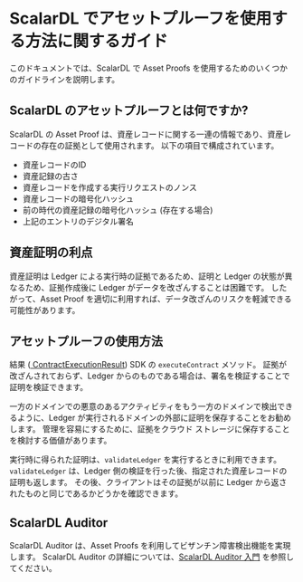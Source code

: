 # ScalarDL でアセットプルーフを使用する方法に関するガイド

このドキュメントでは、ScalarDL で Asset Proofs を使用するためのいくつかのガイドラインを説明します。

## ScalarDL のアセットプルーフとは何ですか?

ScalarDL の Asset Proof は、資産レコードに関する一連の情報であり、資産レコードの存在の証拠として使用されます。 以下の項目で構成されています。

- 資産レコードのID
- 資産記録の古さ
- 資産レコードを作成する実行リクエストのノンス
- 資産レコードの暗号化ハッシュ
- 前の時代の資産記録の暗号化ハッシュ (存在する場合)
- 上記のエントリのデジタル署名

## 資産証明の利点

資産証明は Ledger による実行時の証拠であるため、証明と Ledger の状態が異なるため、証拠作成後に Ledger がデータを改ざんすることは困難です。
したがって、Asset Proof を適切に利用すれば、データ改ざんのリスクを軽減できる可能性があります。

## アセットプルーフの使用方法

結果 ([ ContractExecutionResult](https://scalar-labs.github.io/scalardl/javadoc/latest/common/com/scalar/dl/ledger/model/ContractExecutionResult.html)) SDK の `executeContract` メソッド。 証拠が改ざんされておらず、Ledger からのものである場合は、署名を検証することで証明を検証できます。

一方のドメインでの悪意のあるアクティビティをもう一方のドメインで検出できるように、Ledger が実行されるドメインの外部に証明を保存することをお勧めします。 管理を容易にするために、証拠をクラウド ストレージに保存することを検討する価値があります。

実行時に得られた証明は、`validateLedger` を実行するときに利用できます。 `validateLedger` は、Ledger 側の検証を行った後、指定された資産レコードの証明も返します。 その後、クライアントはその証拠が以前に Ledger から返されたものと同じであるかどうかを確認できます。

## ScalarDL Auditor 

ScalarDL Auditor は、Asset Proofs を利用してビザンチン障害検出機能を実現します。 ScalarDL Auditor の詳細については、[ScalarDL Auditor 入門](getting-started-auditor.mdx) を参照してください。
